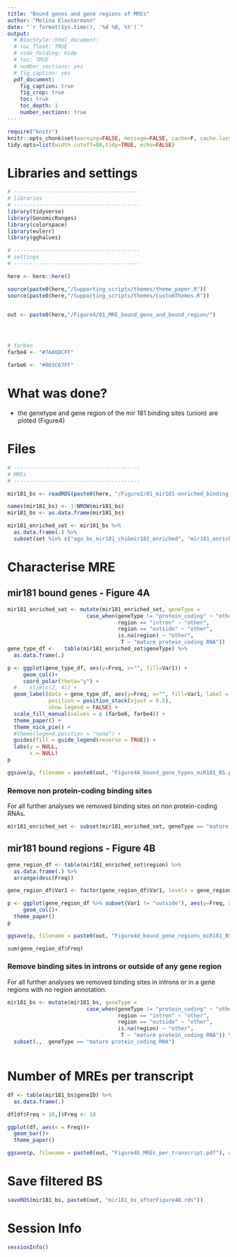 ```yaml
---
title: "Bound genes and gene regions of MREs"
author: "Melina Klostermann"
date: "`r format(Sys.time(), '%d %B, %Y')`"
output: 
  # BiocStyle::html_document:
  # toc_float: TRUE
  # code_folding: hide
  # toc: TRUE
  # number_sections: yes
  # fig_caption: yes
  pdf_document:
    fig_caption: true
    fig_crop: true
    toc: true
    toc_depth: 1
    number_sections: true
---
```


```r
require("knitr")
knitr::opts_chunk$set(warning=FALSE, message=FALSE, cache=F, cache.lazy = FALSE)
tidy.opts=list(width.cutoff=80,tidy=TRUE, echo=FALSE)
```

# Libraries and settings

```r
# ----------------------------------------
# libraries
# ----------------------------------------
library(tidyverse)
library(GenomicRanges)
library(colorspace)
library(eulerr)
library(gghalves)

# ----------------------------------------
# settings
# ----------------------------------------

here <- here::here()

source(paste0(here,"/Supporting_scripts/themes/theme_paper.R"))
source(paste0(here,"/Supporting_scripts/themes/CustomThemes.R"))


out <- paste0(here,"/Figure4/01_MRE_bound_gene_and_bound_region/")




# farben
farbe4 <- "#7AA6DCFF"

farbe6 <- "#003C67FF"

```

# What was done?

- the genetype and gene region of the mir 181 binding sites (union) are ploted (Figure4)

# Files
```r
# ----------------------------------------
# MREs
# ----------------------------------------

mir181_bs <- readRDS(paste0(here, "/Figure2/01_mir181-enriched_binding_site_definition/mir181_bs.rds"))

names(mir181_bs) <- 1:NROW(mir181_bs)
mir181_bs <- as.data.frame(mir181_bs)

mir181_enriched_set <- mir181_bs %>% 
  as.data.frame(.) %>%
  subset(set %in% c("ago_bs_mir181_chi&mir181_enriched", "mir181_enriched"))

```


# Characterise MRE

## mir181 bound genes - Figure 4A

```r

mir181_enriched_set <- mutate(mir181_enriched_set, geneType =
                         case_when(geneType != "protein_coding" ~ "other",
                                   region == "intron" ~ "other",
                                   region == "outside" ~ "other",
                                   is.na(region) ~ "other",
                                    T ~ "mature protein_coding RNA"))
gene_type_df <-   table(mir181_enriched_set$geneType) %>% 
  as.data.frame(.) 

p <- ggplot(gene_type_df, aes(y=Freq, x="", fill=Var1)) +
     geom_col()+
     coord_polar(theta="y") +
  #    xlim(c(2, 4)) +
  geom_label(data = gene_type_df, aes(y=Freq, x="", fill=Var1, label = Freq),
             position = position_stack(vjust = 0.5),
             show.legend = FALSE) +
  scale_fill_manual(values = c (farbe6, farbe4)) +
  theme_paper() +
  theme_nice_pie() +
  #theme(legend.position = "none") +
  guides(fill = guide_legend(reverse = TRUE)) +
  labs(y = NULL,
       x = NULL)
p

ggsave(p, filename = paste0(out, "Figure4A_bound_gene_types_miR181_BS.pdf"), width = unit(8, "cm"), height = unit(6,"cm"))

```

### Remove non protein-coding binding sites

For all further analyses we removed binding sites on non protein-coding RNAs.

```r
mir181_enriched_set <- subset(mir181_enriched_set, geneType == "mature protein_coding RNA")

```

## mir181 bound regions - Figure 4B

```r
gene_region_df <- table(mir181_enriched_set$region) %>% 
  as.data.frame(.) %>%
  arrange(desc(Freq))

gene_region_df$Var1 <- factor(gene_region_df$Var1, levels = gene_region_df$Var1) 

p <- ggplot(gene_region_df %>% subset(Var1 != "outside"), aes(y=Freq, x=Var1)) +
     geom_col()+
  theme_paper() 
p

ggsave(p, filename = paste0(out, "Figure4d_bound_gene_regions_miR181_BS.pdf"), width = unit(6, "cm"), height = unit(6,"cm"))

sum(gene_region_df$Freq)
```

### Remove binding sites in introns or outside of any gene region

For all further analyses we removed binding sites in introns or in a gene regions with no region annotation.

```r
mir181_bs <- mutate(mir181_bs, geneType =
                         case_when(geneType != "protein_coding" ~ "other",
                                   region == "intron" ~ "other",
                                   region == "outside" ~ "other",
                                   is.na(region) ~ "other",
                                    T ~ "mature protein_coding RNA")) %>%
  subset(.,  geneType == "mature protein_coding RNA")



```

# Number of MREs per transcript

```r
df <- table(mir181_bs$geneID) %>%
  as.data.frame(.) 

df[df$Freq > 10,]$Freq <- 10

ggplot(df, aes(x = Freq))+
  geom_bar()+
  theme_paper()

ggsave(p, filename = paste0(out, "Figure4b_MREs_per_transcript.pdf"), width = unit(6, "cm"), height = unit(6,"cm"))

```



# Save filtered BS 

```r

saveRDS(mir181_bs, paste0(out, "mir181_bs_afterFigure4B.rds"))

```

# Session Info

```r

sessionInfo()
```
